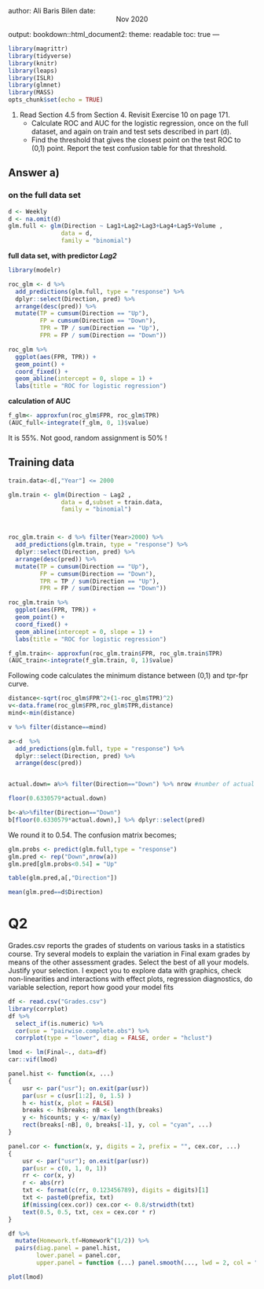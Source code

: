 author: Ali Baris Bilen
  date: <center> Nov 2020 </center>
  output: 
    bookdown::html_document2:
      theme: readable
      toc: true
---
  
```{r setup, include=FALSE}
library(magrittr)
library(tidyverse)
library(knitr)
library(leaps)
library(ISLR)
library(glmnet)
library(MASS)
opts_chunk$set(echo = TRUE)
```

@. Read Section 4.5 from Section 4. Revisit Exercise 10 on page 171. 
    * Calculate ROC and AUC for the logistic regression, once on the full dataset, and again on train and test sets described in part (d).
    * Find the threshold that gives the closest point on the test ROC to (0,1) point. Report the test confusion table for that threshold.
    
    
## Answer a)

### on the full data set

```{r}
d <- Weekly
d <- na.omit(d)
glm.full <- glm(Direction ~ Lag1+Lag2+Lag3+Lag4+Lag5+Volume , 
               data = d, 
               family = "binomial")
```

**full data set, with predictor *Lag2* **

```{r}
library(modelr)

roc_glm <- d %>% 
  add_predictions(glm.full, type = "response") %>% 
  dplyr::select(Direction, pred) %>% 
  arrange(desc(pred)) %>% 
  mutate(TP = cumsum(Direction == "Up"),
         FP = cumsum(Direction == "Down"),
         TPR = TP / sum(Direction == "Up"),
         FPR = FP / sum(Direction == "Down"))

roc_glm %>% 
  ggplot(aes(FPR, TPR)) +
  geom_point() +
  coord_fixed() +
  geom_abline(intercept = 0, slope = 1) +
  labs(title = "ROC for logistic regression")

```

**calculation of AUC**

```{r}
f_glm<- approxfun(roc_glm$FPR, roc_glm$TPR)
(AUC_full<-integrate(f_glm, 0, 1)$value)
```
It is 55%. Not good, random assignment is 50% !

## Training data

```{r}
train.data<-d[,"Year"] <= 2000

glm.train <- glm(Direction ~ Lag2 , 
               data = d,subset = train.data, 
               family = "binomial")



roc_glm.train <- d %>% filter(Year>2000) %>% 
  add_predictions(glm.train, type = "response") %>% 
  dplyr::select(Direction, pred) %>% 
  arrange(desc(pred)) %>% 
  mutate(TP = cumsum(Direction == "Up"),
         FP = cumsum(Direction == "Down"),
         TPR = TP / sum(Direction == "Up"),
         FPR = FP / sum(Direction == "Down"))

roc_glm.train %>% 
  ggplot(aes(FPR, TPR)) +
  geom_point() +
  coord_fixed() +
  geom_abline(intercept = 0, slope = 1) +
  labs(title = "ROC for logistic regression")
```

```{r}
f_glm.train<- approxfun(roc_glm.train$FPR, roc_glm.train$TPR)
(AUC_train<-integrate(f_glm.train, 0, 1)$value)
```
Following code calculates the minimum distance between (0,1) and tpr-fpr curve.

```{r}
distance<-sqrt(roc_glm$FPR^2+(1-roc_glm$TPR)^2)
v<-data.frame(roc_glm$FPR,roc_glm$TPR,distance)
mind<-min(distance)

v %>% filter(distance==mind)
```

```{r}
a<-d  %>% 
  add_predictions(glm.full, type = "response") %>% 
  dplyr::select(Direction, pred) %>% 
  arrange(desc(pred))


actual.down= a%>% filter(Direction=="Down") %>% nrow #number of actual Down

floor(0.6330579*actual.down)
```
```{r}
b<-a%>%filter(Direction=="Down")
b[floor(0.6330579*actual.down),] %>% dplyr::select(pred)
```

We round it to 0.54. The confusion matrix becomes;

```{r}
glm.probs <- predict(glm.full,type = "response")
glm.pred <- rep("Down",nrow(a))
glm.pred[glm.probs<0.54] = "Up"

table(glm.pred,a[,"Direction"])
```
```{r}
mean(glm.pred==d$Direction)
```


# Q2

Grades.csv reports the grades of students on various tasks in a statistics course. Try several models to explain the variation in Final exam grades by means of the other assessment grades. Select the best of all your models. Justify your selection. I expect you to explore data with graphics, check non-linearities and interactions with effect plots, regression diagnostics, do variable selection, report how good your model fits

```{r}
df <- read.csv("Grades.csv")
library(corrplot)
df %>% 
  select_if(is.numeric) %>% 
  cor(use = "pairwise.complete.obs") %>% 
  corrplot(type = "lower", diag = FALSE, order = "hclust")
```

```{r}
lmod <- lm(Final~., data=df)
car::vif(lmod)
```

```{r}
panel.hist <- function(x, ...)
{
    usr <- par("usr"); on.exit(par(usr))
    par(usr = c(usr[1:2], 0, 1.5) )
    h <- hist(x, plot = FALSE)
    breaks <- h$breaks; nB <- length(breaks)
    y <- h$counts; y <- y/max(y)
    rect(breaks[-nB], 0, breaks[-1], y, col = "cyan", ...)
}

panel.cor <- function(x, y, digits = 2, prefix = "", cex.cor, ...)
{
    usr <- par("usr"); on.exit(par(usr))
    par(usr = c(0, 1, 0, 1))
    rr <- cor(x, y)
    r <- abs(rr)
    txt <- format(c(rr, 0.123456789), digits = digits)[1]
    txt <- paste0(prefix, txt)
    if(missing(cex.cor)) cex.cor <- 0.8/strwidth(txt)
    text(0.5, 0.5, txt, cex = cex.cor * r)
}

df %>% 
  mutate(Homework.tf=Homework^(1/2)) %>%
  pairs(diag.panel = panel.hist,
        lower.panel = panel.cor,
        upper.panel = function (...) panel.smooth(..., lwd = 2, col = "darkgray"))
```
```{r}
plot(lmod)
```









